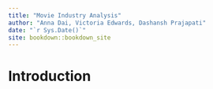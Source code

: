 ```yaml
--- 
title: "Movie Industry Analysis"
author: "Anna Dai, Victoria Edwards, Dashansh Prajapati"
date: "`r Sys.Date()`"
site: bookdown::bookdown_site
---
```


# Introduction

